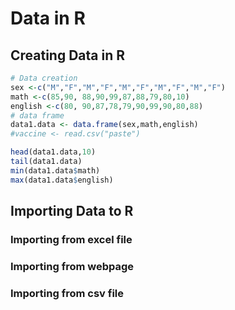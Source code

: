 # Data in R

## Creating Data in R

```r
# Data creation
sex <-c("M","F","M","F","M","F","M","F","M","F")
math <-c(85,90, 88,90,99,87,88,79,80,10)
english <-c(80, 90,87,78,79,90,99,90,80,88)
# data frame
data1.data <- data.frame(sex,math,english)
#vaccine <- read.csv("paste")
```
```r
head(data1.data,10)
tail(data1.data)
min(data1.data$math)
max(data1.data$english)
```


## Importing Data to R

### Importing from excel file
### Importing from webpage
### Importing from csv file



